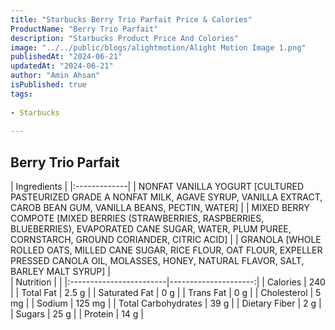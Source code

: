 ```yaml
---
title: "Starbucks Berry Trio Parfait Price & Calories"
ProductName: "Berry Trio Parfait" 
description: "Starbucks Product Price And Colories"
image: "../../public/blogs/alightmotion/Alight Motion Image 1.png"
publishedAt: "2024-06-21"
updatedAt: "2024-06-21"
author: "Amin Ahsan"
isPublished: true
tags:
 
- Starbucks
      
---
```


## Berry Trio Parfait 

<div className="tables-container">
  <div className="table-wrapper">
    | Ingredients  |  
    |:-------------|
    | NONFAT VANILLA YOGURT [CULTURED PASTEURIZED GRADE A NONFAT MILK, AGAVE SYRUP, VANILLA EXTRACT, CAROB BEAN GUM, VANILLA BEANS, PECTIN, WATER]        |
    | MIXED BERRY COMPOTE [MIXED BERRIES (STRAWBERRIES, RASPBERRIES, BLUEBERRIES), EVAPORATED CANE SUGAR, WATER, PLUM PUREE, CORNSTARCH, GROUND CORIANDER, CITRIC ACID]        |
    | GRANOLA [WHOLE ROLLED OATS, MILLED CANE SUGAR, RICE FLOUR, OAT FLOUR, EXPELLER PRESSED CANOLA OIL, MOLASSES, HONEY, NATURAL FLAVOR, SALT, BARLEY MALT SYRUP]        |
  </div>
  <div className="table-wrapper">
    | Nutrition               |                      |  
    |:------------------------|---------------------:|
    | Calories                | 240                  |
    | Total Fat               | 2.5 g                |
    | Saturated Fat           | 0 g                  |
    | Trans Fat               | 0 g                  |
    | Cholesterol             | 5 mg                 |
    | Sodium                  | 125 mg               |
    | Total Carbohydrates     | 39 g                 |
    | Dietary Fiber           | 2 g                  |
    | Sugars                  | 25 g                 |
    | Protein                 | 14 g                 |
  </div>
</div>
<style jsx>{`
  .tables-container {
    display: flex;
    flex-direction: row;
    gap: 30px;
  }
  .table-wrapper {
    width: 500px; /* Adjust as needed */
  }
  @media (max-width: 768px) {
    .tables-container {
      flex-direction: column;
      gap: 0px; /* Adjust as needed */
    }
    .table-wrapper {
      width: 100%; /* Adjust as needed */
    }
  }
`}</style>
